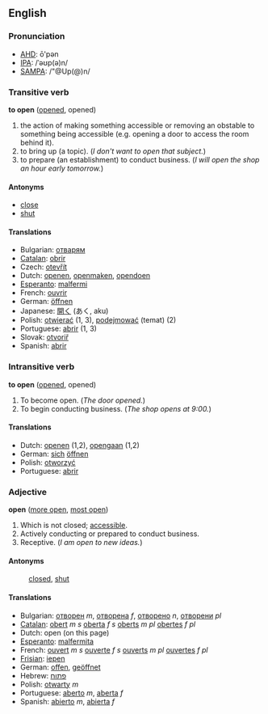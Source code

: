 ==English==

=== Pronunciation ===

*[[w:AHD|AHD]]: ō'pən
*[[w:IPA|IPA]]: /ˈ&#601;&#650;p(&#601;)n/
*[[w:SAMPA|SAMPA]]: /"@Up(@)n/

=== Transitive verb ===

'''to open''' ([[opened]], opened)

# the action of making something accessible or removing an obstable to something being accessible (e.g. opening a door to access the room behind it).
# to bring up (a topic). (''I don't want to open that subject.'')
# to prepare (an establishment) to conduct business.  (''I will open the shop an hour early tomorrow.'')

==== Antonyms ====
*[[close]]
*[[shut]]

==== Translations ====
*Bulgarian: [[отварям]]
*[[Catalan]]: [[obrir]]
*Czech: [[otevřít]]
*Dutch: [[openen]], [[openmaken]], [[opendoen]]
*[[Esperanto]]: [[malfermi]]
*French: [[ouvrir]]
*German: [[öffnen]]
*Japanese: [[開く]] (あく, aku)
*Polish: [[otwierać]] (1, 3), [[podejmować]] (temat) (2)
*Portuguese: [[abrir]] (1, 3)
*Slovak: [[otvoriř]] 
*Spanish: [[abrir]]

=== Intransitive verb ===

'''to open''' ([[opened]], opened)

# To become open.  (''The door opened.'')
# To begin conducting business. (''The shop opens at 9:00.'')

==== Translations ====

*Dutch: [[openen]] (1,2), [[opengaan]] (1,2)
*German: [[sich]] [[öffnen]]
*Polish: [[otworzyć]] 
*Portuguese: [[abrir]]

===Adjective===

'''open''' ([[more open]], [[most open]])

#Which is not closed; [[accessible]].
#Actively conducting or prepared to conduct business.
#Receptive.  (''I am open to new ideas.'')

====Antonyms====
:[[closed]], [[shut]]

====Translations====
*Bulgarian: [[отворен]] ''m'', [[отворена]] ''f'', [[отворено]] ''n'', [[отворени]] ''pl''
*[[Catalan]]: [[obert]] ''m'' ''s'' [[oberta]] ''f'' ''s'' [[oberts]] ''m'' ''pl'' [[obertes]] ''f'' ''pl''
*Dutch: open (on this page)
*[[Esperanto]]: [[malfermita]]
*French: [[ouvert]] ''m'' ''s'' [[ouverte]] ''f'' ''s'' [[ouverts]] ''m'' ''pl'' [[ouvertes]] ''f'' ''pl''
*[[Frisian]]: [[iepen]]
*German: [[offen]], [[geöffnet]]
*Hebrew:  [[פתוח]]
*Polish: [[otwarty]] ''m''
*Portuguese: [[aberto]] ''m'', [[aberta]] ''f''
*Spanish: [[abierto]] ''m'', [[abierta]] ''f''
